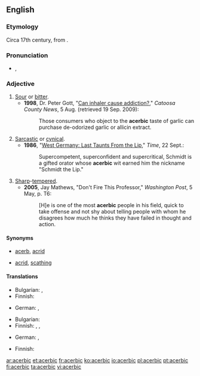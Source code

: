 ==English==

===Etymology===
Circa 17th century, from {{etyl|la}} {{term|acerbus||sour, bitter}}.

===Pronunciation===
* {{a|US}} {{IPA|/əˈsɜrbɪk/}}, {{enPR|ə-sûr'bĭk}}
*: {{rhymes|ɜː(r)bɪk}}

===Adjective===
{{en-adj}}

# [[sour|Sour]] or [[bitter]].
#* '''1998''', Dr. Peter Gott, "[http://news.google.com/newspapers?id=9DUKAAAAIBAJ&sjid=eT8DAAAAIBAJ&pg=5548,946899&dq=acerbic-taste Can inhaler cause addiction?]," ''Catoosa County News'', 5 Aug. (retrieved 19 Sep. 2009):
#*: Those consumers who object to the '''acerbic''' taste of garlic can purchase de-odorized garlic or allicin extract.
# [[sarcastic|Sarcastic]] or [[cynical]].
#* '''1986''', "[http://www.time.com/time/magazine/article/0,9171,962385,00.html West Germany: Last Taunts From the Lip]," ''Time'', 22 Sept.:
#*: Supercompetent, superconfident and supercritical, Schmidt is a gifted orator whose '''acerbic''' wit earned him the nickname "Schmidt the Lip."
# [[sharp|Sharp]]-[[tempered]].
#* '''2005''', Jay Mathews, "Don't Fire This Professor," ''Washington Post'', 5 May, p. T6:
#*:[H]e is one of the most '''acerbic''' people in his field, quick to take offense and not shy about telling people with whom he disagrees how much he thinks they have failed in thought and action.

====Synonyms====
* {{sense|sour or bitter}} [[acerb]], [[acrid]]
* {{sense|sarcastic or cynical}} [[acrid]], [[scathing]]

====Translations====
{{trans-top|sour or bitter}}
* Bulgarian: {{t|bg|стипчив}},  {{t|bg|тръпчив}}
* Finnish: {{t+|fi|kitkerä}}
{{trans-mid}}
* German: {{t+|de|sauer}}, {{t+|de|bitter}}
{{trans-bottom}}

{{trans-top|sarcastic or cynical}}
* Bulgarian: {{t+|bg|саркастичен}}
* Finnish: {{t-|fi|pureva}}, {{t-|fi|kyyninen}}, {{t+|fi|sarkastinen}}
{{trans-mid}}
* German: {{t|de|ätzend}}, {{t|de|beißend}}
{{trans-bottom}}

{{trans-top|sharp-tempered}}
* Finnish: {{t-|fi|kärkevä}}
{{trans-mid}}
{{trans-bottom}}

{{anagrams:en/abcceir}}

[[ar:acerbic]]
[[et:acerbic]]
[[fr:acerbic]]
[[ko:acerbic]]
[[io:acerbic]]
[[pl:acerbic]]
[[pt:acerbic]]
[[fi:acerbic]]
[[ta:acerbic]]
[[vi:acerbic]]